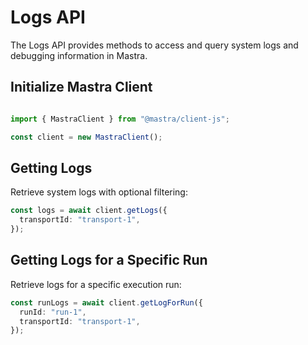 # Logs API

The Logs API provides methods to access and query system logs and debugging information in Mastra.

## Initialize Mastra Client

```typescript

import { MastraClient } from "@mastra/client-js";

const client = new MastraClient();
```

## Getting Logs

Retrieve system logs with optional filtering:

```typescript
const logs = await client.getLogs({
  transportId: "transport-1",
});
```

## Getting Logs for a Specific Run

Retrieve logs for a specific execution run:

```typescript
const runLogs = await client.getLogForRun({
  runId: "run-1",
  transportId: "transport-1",
});
```
